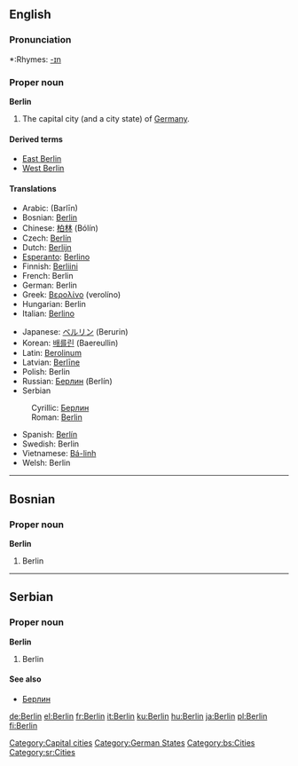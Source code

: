 {{wikipedia}}
==English==

===Pronunciation===
*:Rhymes: [[Rhymes:English:-ɪn|-ɪn]]

===Proper noun===
'''Berlin'''
# The capital city (and a city state) of [[Germany]].

====Derived terms====
*[[East Berlin]]
*[[West Berlin]]

====Translations====
{{top}}
*Arabic: {{ARchar|[[برلين]]}} (Barlīn)
*Bosnian: [[Berlin#Bosnian|Berlin]] {{m}}
*Chinese: [[柏林]] (Bólín)
*Czech: [[Berlín]] {{m}}
*Dutch: [[Berlijn]] {{n}}
*[[Esperanto]]: [[Berlino]]
*Finnish: [[Berliini]]
*French: Berlin
*German: Berlin {{n}}
*Greek: [[Βερολίνο]] (verolíno) {{n}}
*Hungarian: Berlin
*Italian: [[Berlino]] {{f}}
{{mid}}
*Japanese: [[ベルリン]] (Berurin)
*Korean: [[배를린]] (Baereullin)
*Latin: [[Berolinum]] {{n}}
*Latvian: [[Berlīne]] {{f}}
*Polish: Berlin
*Russian: [[Берлин]] (Berlín) {{m}}
*Serbian
:Cyrillic: [[Берлин#Serbian|Берлин]] {{m}}
:Roman: [[Berlin#Serbian|Berlin]] {{m}}
*Spanish: [[Berlín]] {{m}}
*Swedish: Berlin
*Vietnamese: [[Bá-linh]]
*Welsh: Berlin {{f}}
{{bottom}}

[[Category:Capital cities]]
[[Category:German States]]


----

==Bosnian==

===Proper noun===
'''Berlin''' {{m}}
#Berlin

[[Category:bs:Cities]]


----
==Serbian==

===Proper noun===
'''Berlin''' {{m}}
#Berlin

====See also====
*[[Берлин#Serbian|Берлин]]

[[Category:sr:Cities]]

[[de:Berlin]]
[[el:Berlin]]
[[fr:Berlin]]
[[it:Berlin]]
[[ku:Berlin]]
[[hu:Berlin]]
[[ja:Berlin]]
[[pl:Berlin]]
[[fi:Berlin]]